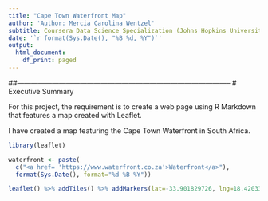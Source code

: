 ---
title: "Cape Town Waterfront Map"
author: 'Author: Mercia Carolina Wentzel'
subtitle: Coursera Data Science Specialization (Johns Hopkins University) Developing Data Products Assignment Week 2
date: '`r format(Sys.Date(), "%B %d, %Y")`'
output:
  html_document:
    df_print: paged
---

##--------------------------------------------------------------------------------------------
# Executive Summary

For this project, the requirement is to create a web page using R Markdown that features a map created with Leaflet.

I have created a map featuring the Cape Town Waterfront in South Africa.

```{r MyMap, echo = TRUE, warning = FALSE}

library(leaflet)

waterfront <- paste(
  c("<a href= 'https://www.waterfront.co.za'>Waterfront</a>"),
  format(Sys.Date(), format="%d %B %Y"))

leaflet() %>% addTiles() %>% addMarkers(lat=-33.901829726, lng=18.420331652, popup = waterfront)

```
